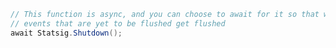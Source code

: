 ```csharp
// This function is async, and you can choose to await for it so that we make sure all the
// events that are yet to be flushed get flushed
await Statsig.Shutdown();
```
